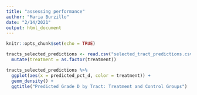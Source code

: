 ```yaml
---
title: "assessing performance"
author: "Maria Burzillo"
date: "2/14/2021"
output: html_document
---
```


```r
knitr::opts_chunk$set(echo = TRUE)
```


```r
tracts_selected_predictions <- read.csv("selected_tract_predictions.csv") %>%
  mutate(treatment = as.factor(treatment))
```

```r
tracts_selected_predictions %>%
  ggplot(aes(x = predicted_pct_d, color = treatment)) +
  geom_density() +
  ggtitle("Predicted Grade D by Tract: Treatment and Control Groups")
```


